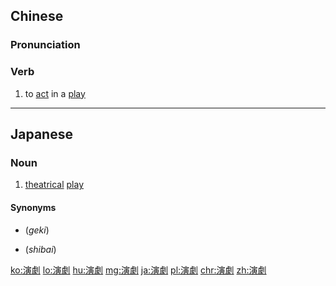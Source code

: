 {{also|演剧}}
==Chinese==
{{zh-forms|s=演剧}}

===Pronunciation===
{{zh-pron
|m=yǎnjù
|c=jin2 kek6
|mn=ián-kio̍k
|cat=v
}}

===Verb===
{{zh-verb}}

# to [[act]] in a [[play]]

----

==Japanese==
{{ja-kanjitab|えん|げき|yomi=o}}

===Noun===
{{ja-noun|えんげき}}

# [[theatrical]] [[play]]

====Synonyms====
* {{l|ja|劇}} (''geki'')
* {{l|ja|芝居}} (''shibai'')

[[ko:演劇]]
[[lo:演劇]]
[[hu:演劇]]
[[mg:演劇]]
[[ja:演劇]]
[[pl:演劇]]
[[chr:演劇]]
[[zh:演劇]]